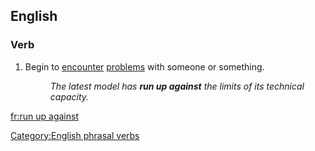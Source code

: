 ==English==

===Verb===
{{en-verb|inf=to [[run]] [[up]] [[against]]|runs up against|running up against|ran up against|ran up against}}

#Begin to [[encounter]] [[problems]] with someone or something.
#:''The latest model has '''run up against''' the limits of its technical capacity.''

[[Category:English phrasal verbs]]

[[fr:run up against]]